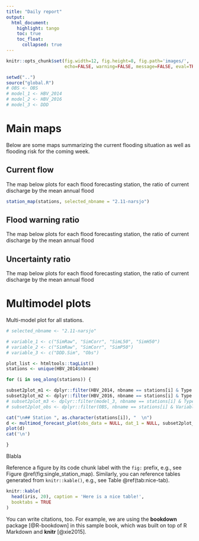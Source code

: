 ```yaml
---
title: "Daily report"
output: 
  html_document:
    highlight: tango
    toc: true
    toc_float:
      collapsed: true
---
```


```r
knitr::opts_chunk$set(fig.width=12, fig.height=8, fig.path='images/',
                      echo=FALSE, warning=FALSE, message=FALSE, eval=TRUE)
```

```r

setwd("..")
source("global.R")
# OBS <- OBS
# model_1 <- HBV_2014
# model_2 <- HBV_2016
# model_3 <- DDD
```

# Main maps

Below are some maps summarizing the current flooding situation as well as flooding risk for the coming week.

## Current flow

The map below plots for each flood forecasting station, the ratio of current discharge by the mean annual flood

```r
station_map(stations, selected_nbname = "2.11-narsjo")
```

## Flood warning ratio

The map below plots for each flood forecasting station, the ratio of current discharge by the mean annual flood

## Uncertainty ratio

The map below plots for each flood forecasting station, the ratio of current discharge by the mean annual flood

# Multimodel plots

Multi-model plot for all stations.

```r

# selected_nbname <- "2.11-narsjo"

# variable_1 <- c("SimRaw", "SimCorr", "SimL50", "SimH50")
# variable_2 <- c("SimRaw", "SimCorr", "SimP50")
# variable_3 <- c("DDD.Sim", "Obs")  

plot_list <- htmltools::tagList()
stations <- unique(HBV_2014$nbname)
```


```r

for (i in seq_along(stations)) {

subset2plot_m1 <- dplyr::filter(HBV_2014, nbname == stations[i] & Type == "Runoff") 
subset2plot_m2 <- dplyr::filter(HBV_2016, nbname == stations[i] & Type == "Runoff") 
# subset2plot_m3 <- dplyr::filter(model_3, nbname == stations[i] & Type == "Runoff") 
# subset2plot_obs <- dplyr::filter(OBS, nbname == stations[i] & Variable == "Obs") 

cat("\n## Station ", as.character(stations[i]), "  \n")     
d <- multimod_forecast_plot(obs_data = NULL, dat_1 = NULL, subset2plot_m2, gg_plot = TRUE)
plot(d)
cat('\n') 

}

```

Blabla

Reference a figure by its code chunk label with the `fig:` prefix, e.g., see Figure \@ref(fig:single_station_map). Similarly, you can reference tables generated from `knitr::kable()`, e.g., see Table \@ref(tab:nice-tab).

```r
knitr::kable(
  head(iris, 20), caption = 'Here is a nice table!',
  booktabs = TRUE
)
```

You can write citations, too. For example, we are using the **bookdown** package [@R-bookdown] in this sample book, which was built on top of R Markdown and **knitr** [@xie2015].
